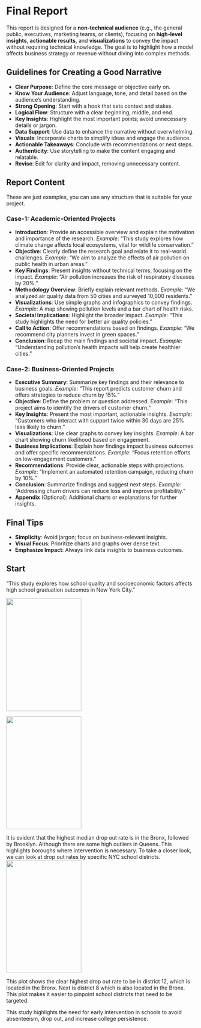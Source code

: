 # Final Report


This report is designed for a **non-technical audience** (e.g., the general public, executives, marketing teams, or clients), focusing on **high-level insights**, **actionable results**, and **visualizations** to convey the impact without requiring technical knowledge. The goal is to highlight how a model affects business strategy or revenue without diving into complex methods.

## Guidelines for Creating a Good Narrative

- **Clear Purpose**: Define the core message or objective early on.
- **Know Your Audience**: Adjust language, tone, and detail based on the audience’s understanding.
- **Strong Opening**: Start with a hook that sets context and stakes.
- **Logical Flow**: Structure with a clear beginning, middle, and end.
- **Key Insights**: Highlight the most important points; avoid unnecessary details or jargon.
- **Data Support**: Use data to enhance the narrative without overwhelming.
- **Visuals**: Incorporate charts to simplify ideas and engage the audience.
- **Actionable Takeaways**: Conclude with recommendations or next steps.
- **Authenticity**: Use storytelling to make the content engaging and relatable.
- **Revise**: Edit for clarity and impact, removing unnecessary content.
  
## Report Content

These are just examples, you can use any structure that is suitable for your project.

### Case-1: Academic-Oriented Projects

- **Introduction**: Provide an accessible overview and explain the motivation and importance of the research.
   *Example*: "This study explores how climate change affects local ecosystems, vital for wildlife conservation."
- **Objective**: Clearly define the research goal and relate it to real-world challenges.
   *Example*: "We aim to analyze the effects of air pollution on public health in urban areas."
- **Key Findings**: Present insights without technical terms, focusing on the impact.
   *Example*: "Air pollution increases the risk of respiratory diseases by 20%."
- **Methodology Overview**: Briefly explain relevant methods.
   *Example*: "We analyzed air quality data from 50 cities and surveyed 10,000 residents."
- **Visualizations**: Use simple graphs and infographics to convey findings.
   *Example*: A map showing pollution levels and a bar chart of health risks.
- **Societal Implications**: Highlight the broader impact.
   *Example*: "This study highlights the need for better air quality policies."
- **Call to Action**: Offer recommendations based on findings.
   *Example*: "We recommend city planners invest in green spaces."
- **Conclusion**: Recap the main findings and societal impact.
   *Example*: "Understanding pollution's health impacts will help create healthier cities."

### Case-2: Business-Oriented Projects

- **Executive Summary**: Summarize key findings and their relevance to business goals.
   *Example*: "This report predicts customer churn and offers strategies to reduce churn by 15%."
- **Objective**: Define the problem or question addressed.
   *Example*: "This project aims to identify the drivers of customer churn."
- **Key Insights**: Present the most important, actionable insights.
   *Example*: "Customers who interact with support twice within 30 days are 25% less likely to churn."
- **Visualizations**: Use clear graphs to convey key insights.
   *Example*: A bar chart showing churn likelihood based on engagement.
- **Business Implications**: Explain how findings impact business outcomes and offer specific recommendations.
   *Example*: "Focus retention efforts on low-engagement customers."
- **Recommendations**: Provide clear, actionable steps with projections.
   *Example*: "Implement an automated retention campaign, reducing churn by 10%."
- **Conclusion**: Summarize findings and suggest next steps.
   *Example*: "Addressing churn drivers can reduce loss and improve profitability."
- **Appendix** (Optional): Additional charts or explanations for further insights.

## Final Tips

- **Simplicity**: Avoid jargon; focus on business-relevant insights.
- **Visual Focus**: Prioritize charts and graphs over dense text.
- **Emphasize Impact**: Always link data insights to business outcomes.

## Start
"This study explores how school quality and socioeconomic factors affects high school graduation outcomes in New York City."

:::{.grid}
::: {.g-col-4}
![](../images/graphs/boroughs.png){width=200 height=300}
:::
::: {.g-col-8}
![](../images/graphs/graph6.png){width=200 height=300}
:::
:::
It is evident that the highest median drop out rate is in the Bronx, followed by Brooklyn. Although there are some high outliers in Queens. This highlights boroughs where intervention is necessary. To take a closer look, we can look at drop out rates by specific NYC school districts.
![](../images/graphs/districts.png){width=200 height=300}

This plot shows the clear highest drop out rate to be in district 12, which is located in the Bronx. Next is district 8 which is also located in the Bronx. This plot makes it easier to pinpoint school districts that need to be targeted.

This study highlights the need for early intervention in schools to avoid absenteeism, drop out, and increase college persistence.